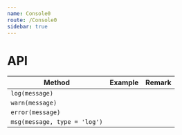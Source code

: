 ```yaml
---
name: Console0
route: /Console0
sidebar: true
---
```



# API
| Method | Example | Remark |
| -- | -- | -- |
| `log(message)` | | |
| `warn(message)` | | |
| `error(message)` | | |
| `msg(message, type = 'log')` | | |
